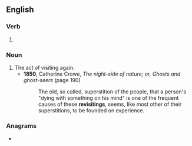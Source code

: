 ==English==

===Verb===
{{head|en|verb form}}

# {{present participle of|en|revisit|nocat=1}}

===Noun===
{{en-noun}}

# The act of visiting again.
#* '''1850''', Catherine Crowe, ''The night-side of nature; or, Ghosts and ghost-seers'' (page 190)
#*: The old, so called, superstition of the people, that a person's "dying with something on his mind" is one of the frequent causes of these '''revisitings''', seems, like most other of their superstitions, to be founded on experience.

===Anagrams===
* {{anagrams|en|a=egiiinrstv|Irvingites}}
